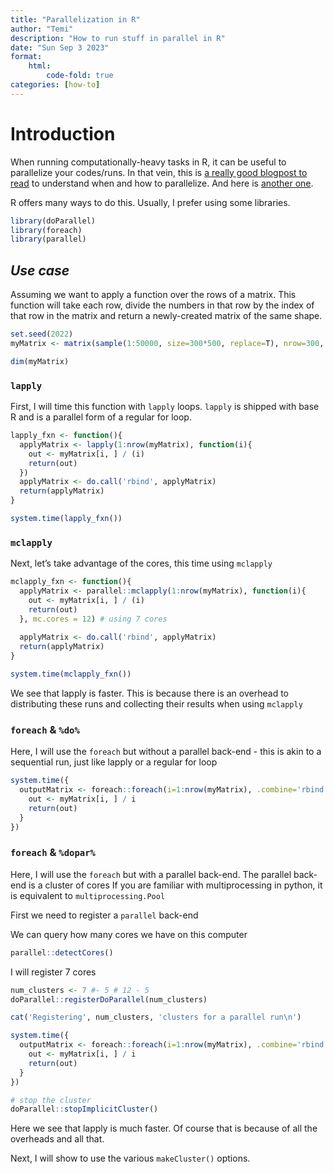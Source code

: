 ```yaml
---
title: "Parallelization in R"
author: "Temi"
description: "How to run stuff in parallel in R"
date: "Sun Sep 3 2023"
format:
    html:
        code-fold: true
categories: [how-to]
---
```


# Introduction
When running computationally-heavy tasks in R, it can be useful to parallelize your codes/runs. In that vein, this is [a really good blogpost to read](https://nceas.github.io/oss-lessons/parallel-computing-in-r/parallel-computing-in-r.html) to understand when and how to parallelize. And here is [another one](https://dept.stat.lsa.umich.edu/~jerrick/courses/stat701/notes/parallel.html).

R offers many ways to do this. Usually, I prefer using some libraries. 

```r
library(doParallel)
library(foreach)
library(parallel)
```

## _Use case_
Assuming we want to apply a function over the rows of a matrix. This function will take each row, divide the numbers in that row by the index of that row in the matrix and return a newly-created matrix of the same shape.

```r
set.seed(2022)
myMatrix <- matrix(sample(1:50000, size=300*500, replace=T), nrow=300, ncol=500)

dim(myMatrix)
```

### `lapply`
First, I will time this function with `lapply` loops. `lapply` is shipped with base R and is a parallel form of a regular for loop. 

```r

lapply_fxn <- function(){
  applyMatrix <- lapply(1:nrow(myMatrix), function(i){
    out <- myMatrix[i, ] / (i)
    return(out)
  })
  applyMatrix <- do.call('rbind', applyMatrix)
  return(applyMatrix)
}

system.time(lapply_fxn())

```

### `mclapply`
Next, let's take advantage of the cores, this time using `mclapply`
```r
mclapply_fxn <- function(){
  applyMatrix <- parallel::mclapply(1:nrow(myMatrix), function(i){
    out <- myMatrix[i, ] / (i)
    return(out)
  }, mc.cores = 12) # using 7 cores
  
  applyMatrix <- do.call('rbind', applyMatrix)
  return(applyMatrix)
}

system.time(mclapply_fxn())
```

We see that lapply is faster. This is because there is an overhead to distributing these runs and collecting their results when using `mclapply`


### `foreach` & `%do%`

Here, I will use the `foreach` but without a parallel back-end - this is akin to a sequential run, just like lapply or a regular for loop

```r
system.time({
  outputMatrix <- foreach::foreach(i=1:nrow(myMatrix), .combine='rbind', .inorder=F) %do% {
    out <- myMatrix[i, ] / i
    return(out)
  }
})
```

### `foreach` & `%dopar%`

Here, I will use the `foreach` but with a parallel back-end. The parallel back-end is a cluster of cores If you are familiar with multiprocessing in python, it is equivalent to `multiprocessing.Pool`

First we need to register a `parallel` back-end

We can query how many cores we have on this computer
```r
parallel::detectCores()
```

I will register 7 cores

```r
num_clusters <- 7 #- 5 # 12 - 5
doParallel::registerDoParallel(num_clusters)

cat('Registering', num_clusters, 'clusters for a parallel run\n')
```

```r
system.time({
  outputMatrix <- foreach::foreach(i=1:nrow(myMatrix), .combine='rbind', .inorder=F) %dopar% {
    out <- myMatrix[i, ] / i
    return(out)
  }
})

# stop the cluster
doParallel::stopImplicitCluster()
```


Here we see that lapply is much faster. Of course that is because of all the overheads and all that. 

Next, I will show to use the various `makeCluster()` options.